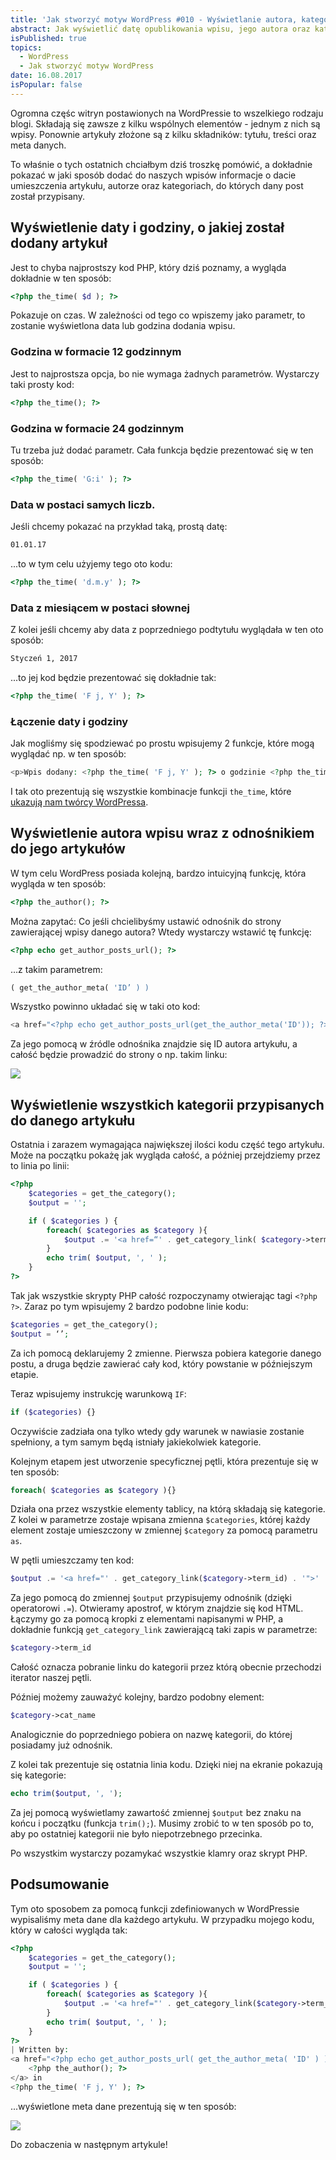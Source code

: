 ```yaml
---
title: 'Jak stworzyć motyw WordPress #010 - Wyświetlanie autora, kategorii oraz daty dodania wpisu'
abstract: Jak wyświetlić datę opublikowania wpisu, jego autora oraz kategorie, do których został on przypisany? Wszystkiego dowiesz się z tego artykułu!
isPublished: true
topics:
  - WordPress
  - Jak stworzyć motyw WordPress
date: 16.08.2017
isPopular: false
---
```


Ogromna częśc witryn postawionych na WordPressie to wszelkiego rodzaju blogi. Składają się zawsze z kilku wspólnych elementów - jednym z nich są wpisy. Ponownie artykuły złożone są z kilku składników: tytułu, treści oraz meta danych.

To właśnie o tych ostatnich chciałbym dziś troszkę pomówić, a dokładnie pokazać w jaki sposób dodać do naszych wpisów informacje o dacie umieszczenia artykułu, autorze oraz kategoriach, do których dany post został przypisany.

## Wyświetlenie daty i godziny, o jakiej został dodany artykuł

Jest to chyba najprostszy kod PHP, który dziś poznamy, a wygląda dokładnie w ten sposób:

```php
<?php the_time( $d ); ?>
```

Pokazuje on czas. W zależności od tego co wpiszemy jako parametr, to zostanie wyświetlona data lub godzina dodania wpisu.

### Godzina w formacie 12 godzinnym

Jest to najprostsza opcja, bo nie wymaga żadnych parametrów. Wystarczy taki prosty kod:

```php
<?php the_time(); ?>
```

### Godzina w formacie 24 godzinnym

Tu trzeba już dodać parametr. Cała funkcja będzie prezentować się w ten sposób:

```php
<?php the_time( 'G:i' ); ?>
```

### Data w postaci samych liczb.

Jeśli chcemy pokazać na przykład taką, prostą datę:

```bash
01.01.17
```

...to w tym celu użyjemy tego oto kodu:

```php
<?php the_time( 'd.m.y' ); ?>
```

### Data z miesiącem w postaci słownej

Z kolei jeśli chcemy aby data z poprzedniego podtytułu wyglądała w ten oto sposób:

```bash
Styczeń 1, 2017
```

...to jej kod będzie prezentować się dokładnie tak:

```php
<?php the_time( 'F j, Y' ); ?>
```

### Łączenie daty i godziny

Jak mogliśmy się spodziewać po prostu wpisujemy 2 funkcje, które mogą wyglądać np. w ten sposób:

```php
<p>Wpis dodany: <?php the_time( 'F j, Y' ); ?> o godzinie <?php the_time( 'g:i a' ); ?></p>
```

I tak oto prezentują się wszystkie kombinacje funkcji `the_time`, które [ukazują nam twórcy WordPressa](https://codex.wordpress.org/Function_Reference/the_time).

## Wyświetlenie autora wpisu wraz z odnośnikiem do jego artykułów

W tym celu WordPress posiada kolejną, bardzo intuicyjną funkcję, która wygląda w ten sposób:

```php
<?php the_author(); ?>
```

Można zapytać: Co jeśli chcielibyśmy ustawić odnośnik do strony zawierającej wpisy danego autora? Wtedy wystarczy wstawić tę funkcję:

```php
<?php echo get_author_posts_url(); ?>
```

…z takim parametrem:

```php
( get_the_author_meta( 'ID’ ) )
```

Wszystko powinno układać się w taki oto kod:

```php
<a href="<?php echo get_author_posts_url(get_the_author_meta('ID')); ?>"><?php the_author(); ?></a>
```

Za jego pomocą w źródle odnośnika znajdzie się ID autora artykułu, a całość będzie prowadzić do strony o np. takim linku:

![](./link.jpg)

## Wyświetlenie wszystkich kategorii przypisanych do danego artykułu

Ostatnia i zarazem wymagająca największej ilości kodu część tego artykułu. Może na początku pokażę jak wygląda całość, a później przejdziemy przez to linia po linii:

```php
<?php
    $categories = get_the_category();
    $output = '';

    if ( $categories ) {
        foreach( $categories as $category ){
            $output .= '<a href=“' . get_category_link( $category->term_id ) . '”>' . $category->cat_name . '</a>, ';
        }
        echo trim( $output, ', ' );
    }
?>
```

Tak jak wszystkie skrypty PHP całość rozpoczynamy otwierając tagi `<?php ?>`. Zaraz po tym wpisujemy 2 bardzo podobne linie kodu:

```php
$categories = get_the_category();
$output = ‘’;
```

Za ich pomocą deklarujemy 2 zmienne. Pierwsza pobiera kategorie danego postu, a druga będzie zawierać cały kod, który powstanie w późniejszym etapie.

Teraz wpisujemy instrukcję warunkową `IF`:

```php
if ($categories) {}
```

Oczywiście zadziała ona tylko wtedy gdy warunek w nawiasie zostanie spełniony, a tym samym będą istniały jakiekolwiek kategorie.

Kolejnym etapem jest utworzenie specyficznej pętli, która prezentuje się w ten sposób:

```php
foreach( $categories as $category ){}
```

Działa ona przez wszystkie elementy tablicy, na którą składają się kategorie. Z kolei w parametrze zostaje wpisana zmienna `$categories`, której każdy element zostaje umieszczony w zmiennej `$category` za pomocą parametru `as`.

W pętli umieszczamy ten kod:

```php
$output .= '<a href="' . get_category_link($category->term_id) . '">' . $category->cat_name . '</a>, ';
```

Za jego pomocą do zmiennej `$output` przypisujemy odnośnik (dzięki operatorowi `.=`). Otwieramy apostrof, w którym znajdzie się kod HTML. Łączymy go za pomocą kropki z elementami napisanymi w PHP, a dokładnie funkcją `get_category_link` zawierającą taki zapis w parametrze:

```php
$category->term_id
```

Całość oznacza pobranie linku do kategorii przez którą obecnie przechodzi iterator naszej pętli.

Później możemy zauważyć kolejny, bardzo podobny element:

```php
$category->cat_name
```

Analogicznie do poprzedniego pobiera on nazwę kategorii, do której posiadamy już odnośnik.

Z kolei tak prezentuje się ostatnia linia kodu. Dzięki niej na ekranie pokazują się kategorie:

```php
echo trim($output, ', ');
```

Za jej pomocą wyświetlamy zawartość zmiennej `$output` bez znaku na końcu i początku (funkcja `trim();`). Musimy zrobić to w ten sposób po to, aby po ostatniej kategorii nie było niepotrzebnego przecinka.

Po wszystkim wystarczy pozamykać wszystkie klamry oraz skrypt PHP.

## Podsumowanie

Tym oto sposobem za pomocą funkcji zdefiniowanych w WordPressie wypisaliśmy meta dane dla każdego artykułu. W przypadku mojego kodu, który w całości wygląda tak:

```php
<?php
    $categories = get_the_category();
    $output = '';

    if ( $categories ) {
        foreach( $categories as $category ){
            $output .= '<a href="' . get_category_link($category->term_id) . '">' . $category->cat_name . '</a>, ';
        }
        echo trim( $output, ', ' );
    }
?>
| Written by:
<a href="<?php echo get_author_posts_url( get_the_author_meta( 'ID' ) ); ?>">
    <?php the_author(); ?>
</a> in
<?php the_time( 'F j, Y' ); ?>
```

...wyświetlone meta dane prezentują się w ten sposób:

![](./rezultat.jpg)

Do zobaczenia w następnym artykule!
